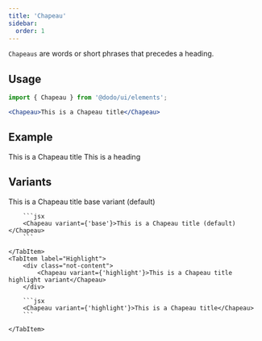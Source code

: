 ```yaml
---
title: 'Chapeau'
sidebar:
  order: 1
---
```



`Chapeaus` are words or short phrases that precedes a heading.

## Usage

```jsx
import { Chapeau } from '@dodo/ui/elements';

<Chapeau>This is a Chapeau title</Chapeau>
```

## Example

<div class="not-content">
    <Chapeau>This is a Chapeau title</Chapeau>
    <Heading level={1}>This is a heading</Heading>
</div>

## Variants

<Tabs>
  <TabItem label="Base (Default)">
		<div class="not-content">
			<Chapeau variant={'base'}>This is a Chapeau title base variant (default)</Chapeau>
		</div>

		```jsx
		<Chapeau variant={'base'}>This is a Chapeau title (default)</Chapeau>
		```

	</TabItem>
	<TabItem label="Highlight">
		<div class="not-content">
			<Chapeau variant={'highlight'}>This is a Chapeau title highlight variant</Chapeau>
		</div>

		```jsx
		<Chapeau variant={'highlight'}>This is a Chapeau title</Chapeau>
		```

	</TabItem>
</Tabs>
